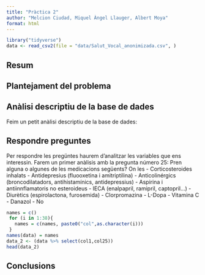 ```yaml
---
title: "Pràctica 2"
author: "Melcion Ciudad, Miquel Àngel Llauger, Albert Moya"
format: html
---
```


```r
library("tidyverse")
data <- read_csv2(file = "data/Salut_Vocal_anonimizada.csv", )
```

## Resum


## Plantejament del problema


## Anàlisi descriptiu de la base de dades

Feim un petit anàlisi descriptiu de la base de dades:


## Respondre preguntes

Per respondre les pregüntes haurem d'analitzar les variables que ens interessin. 
Farem un primer anàlisis amb la pregunta número 25: Pren alguna o algunes de les medicacions següents? On les
-   Corticosteroides inhalats
-   Antidepresius (fluooxetina i amitriptilina)
-   Anticolinérgics (broncodilatadors, antihistamínics, antidepressius)
-   Aspirina i antiinnflamatoris no esteroideus
-   IECA (enalpapril, ramipril, captopril...)
-   Diurètics (espirolactona, furosemida)
-   Clorpromazina
-   L-Dopa
-   Vitamina C
-   Danazol
-   No

```r
names = c()
 for (i in 1:38){
   names = c(names, paste0("col",as.character(i)))
 }
names(data) = names
data_2 <- (data %>% select(col1,col25))
head(data_2)
```



## Conclusions
